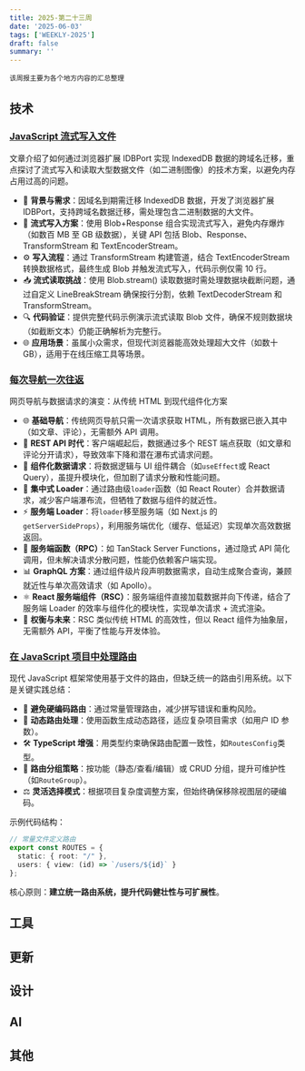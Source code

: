 ```yaml
---
title: 2025-第二十三周
date: '2025-06-03'
tags: ['WEEKLY-2025']
draft: false
summary: ''
---
```


`该周报主要为各个地方内容的汇总整理`

<TOCInlineWithSticky toc={props.toc} />

## 技术

### [JavaScript 流式写入文件](https://blog.rxliuli.com/p/4163a2afe21f4cbe907a7beeccd7730c/)

文章介绍了如何通过浏览器扩展 IDBPort 实现 IndexedDB 数据的跨域名迁移，重点探讨了流式写入和读取大型数据文件（如二进制图像）的技术方案，以避免内存占用过高的问题。

- 🚀 **背景与需求**：因域名到期需迁移 IndexedDB 数据，开发了浏览器扩展 IDBPort，支持跨域名数据迁移，需处理包含二进制数据的大文件。  
- 💾 **流式写入方案**：使用 Blob+Response 组合实现流式写入，避免内存爆炸（如数百 MB 至 GB 级数据），关键 API 包括 Blob、Response、TransformStream 和 TextEncoderStream。  
- ⚙️ **写入流程**：通过 TransformStream 构建管道，结合 TextEncoderStream 转换数据格式，最终生成 Blob 并触发流式写入，代码示例仅需 10 行。  
- 📥 **流式读取挑战**：使用 Blob.stream() 读取数据时需处理数据块截断问题，通过自定义 LineBreakStream 确保按行分割，依赖 TextDecoderStream 和 TransformStream。  
- 🔍 **代码验证**：提供完整代码示例演示流式读取 Blob 文件，确保不规则数据块（如截断文本）仍能正确解析为完整行。  
- 🌐 **应用场景**：虽属小众需求，但现代浏览器能高效处理超大文件（如数十 GB），适用于在线压缩工具等场景。

### [每次导航一次往返](https://overreacted.io/one-roundtrip-per-navigation/)

网页导航与数据请求的演变：从传统 HTML 到现代组件化方案  

- 🌐 **基础导航**：传统网页导航只需一次请求获取 HTML，所有数据已嵌入其中（如文章、评论），无需额外 API 调用。  
- 🔄 **REST API 时代**：客户端崛起后，数据通过多个 REST 端点获取（如文章和评论分开请求），导致效率下降和潜在瀑布式请求问题。  
- 🧩 **组件化数据请求**：将数据逻辑与 UI 组件耦合（如`useEffect`或 React Query），虽提升模块化，但加剧了请求分散和性能问题。  
- 🚀 **集中式 Loader**：通过路由级`loader`函数（如 React Router）合并数据请求，减少客户端瀑布流，但牺牲了数据与组件的就近性。  
- ⚡ **服务端 Loader**：将`loader`移至服务端（如 Next.js 的`getServerSideProps`），利用服务端优化（缓存、低延迟）实现单次高效数据返回。  
- 🔗 **服务端函数（RPC）**：如 TanStack Server Functions，通过隐式 API 简化调用，但未解决请求分散问题，性能仍依赖客户端实现。  
- 📊 **GraphQL 方案**：通过组件级片段声明数据需求，自动生成聚合查询，兼顾就近性与单次高效请求（如 Apollo）。  
- ⚛️ **React 服务端组件（RSC）**：服务端组件直接加载数据并向下传递，结合了服务端 Loader 的效率与组件化的模块性，实现单次请求 + 流式渲染。  
- 🔄 **权衡与未来**：RSC 类似传统 HTML 的高效性，但以 React 组件为抽象层，无需额外 API，平衡了性能与开发体验。

### [在 JavaScript 项目中处理路由](https://www.seancdavis.com/posts/handling-routes-in-javascript-projects/)

现代 JavaScript 框架常使用基于文件的路由，但缺乏统一的路由引用系统。以下是关键实践总结：

- 🚀 **避免硬编码路由**：通过常量管理路由，减少拼写错误和重构风险。  
- 🔄 **动态路由处理**：使用函数生成动态路径，适应复杂项目需求（如用户 ID 参数）。  
- 🛠️ **TypeScript 增强**：用类型约束确保路由配置一致性，如`RoutesConfig`类型。  
- 📂 **路由分组策略**：按功能（静态/查看/编辑）或 CRUD 分组，提升可维护性（如`RouteGroup`）。  
- ⚖️ **灵活选择模式**：根据项目复杂度调整方案，但始终确保移除视图层的硬编码。  

示例代码结构：  
```typescript
// 常量文件定义路由
export const ROUTES = {
  static: { root: "/" },
  users: { view: (id) => `/users/${id}` }
};
```  
核心原则：**建立统一路由系统，提升代码健壮性与可扩展性**。

## 工具

## 更新

## 设计

## AI

## 其他

